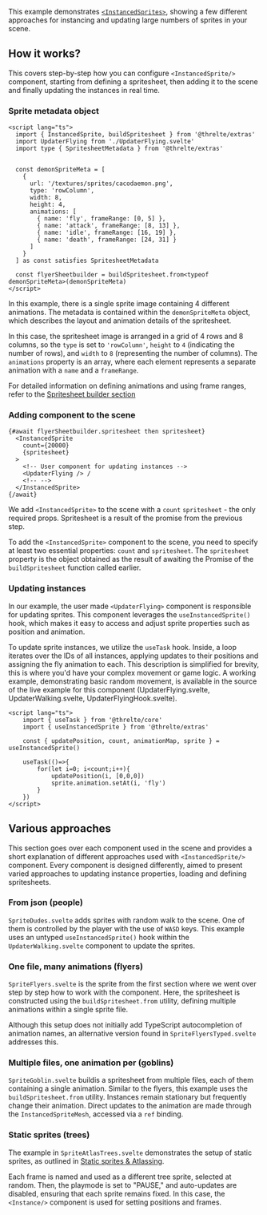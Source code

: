 
This example demonstrates [`<InstancedSprites>`](/docs/reference/extras/instanced-sprite), showing
a few different approaches for instancing and updating large numbers of sprites in your scene.

<Example
  path="instancing/instanced-sprite-mania"
  iframe
/>


## How it works?

This covers step-by-step how you can configure `<InstancedSprite/>` component, starting from defining a spritesheet, then adding it to the scene and finally updating the instances in real time.

### Sprite metadata object

```svelte title=Flyer.svelte
<script lang="ts">
  import { InstancedSprite, buildSpritesheet } from '@threlte/extras'
  import UpdaterFlying from './UpdaterFlying.svelte'
  import type { SpritesheetMetadata } from '@threlte/extras'


  const demonSpriteMeta = [
    {
      url: '/textures/sprites/cacodaemon.png',
      type: 'rowColumn',
      width: 8,
      height: 4,
      animations: [
        { name: 'fly', frameRange: [0, 5] },
        { name: 'attack', frameRange: [8, 13] },
        { name: 'idle', frameRange: [16, 19] },
        { name: 'death', frameRange: [24, 31] }
      ]
    }
  ] as const satisfies SpritesheetMetadata

  const flyerSheetbuilder = buildSpritesheet.from<typeof demonSpriteMeta>(demonSpriteMeta)
</script>
```

In this example, there is a single sprite image containing 4 different animations. The metadata is contained within the
`demonSpriteMeta` object, which describes the layout and animation details of the spritesheet.

In this case, the spritesheet image is arranged in a grid of 4 rows and 8 columns, so the `type` is set to `'rowColumn'`,
`height` to `4` (indicating the number of rows), and `width` to `8` (representing the number of columns).
The `animations` property is an array, where each element represents a separate animation with a `name` and a `frameRange`.

For detailed information on defining animations and using frame ranges, refer to the [Spritesheet builder section](/docs/reference/extras/instanced-sprite#spritesheetmetadata)

### Adding component to the scene

```svelte title=Flyer.svelte
{#await flyerSheetbuilder.spritesheet then spritesheet}
  <InstancedSprite
    count={20000}
    {spritesheet}
  >
	<!-- User component for updating instances -->
    <UpdaterFlying /> /
	<!-- -->
  </InstancedSprite>
{/await}
```

We add `<InstancedSprite>` to the scene with a `count` `spritesheet` - the only required props. Spritesheet is a result of the promise from the previous step.

To add the `<InstancedSprite>` component to the scene, you need to specify at least two essential properties:
`count` and `spritesheet`. The `spritesheet` property is the object obtained as the result of awaiting the Promise of the `buildSpritesheet` function called earlier.


### Updating instances

In our example, the user made `<UpdaterFlying>` component is responsible for updating sprites.
This component leverages the `useInstancedSprite()` hook, which makes it easy to access and
adjust sprite properties such as position and animation.

To update sprite instances, we utilize the `useTask` hook. Inside, a loop iterates over the IDs
of all instances, applying updates to their positions and assigning the fly animation to each.
This description is simplified for brevity, this is where you'd have your complex movement or game logic.
A working example, demonstrating basic random movement, is available in the source of the live example for this component
(UpdaterFlying.svelte, UpdaterWalking.svelte, UpdaterFlyingHook.svelte).


```svelte title=UpdaterFlying.svelte
<script lang="ts">
	import { useTask } from '@threlte/core'
	import { useInstancedSprite } from '@threlte/extras'

	const { updatePosition, count, animationMap, sprite } = useInstancedSprite()

	useTask(()=>{
		for(let i=0; i<count;i++){
			updatePosition(i, [0,0,0])
			sprite.animation.setAt(i, 'fly')
		}
	})
</script>
```

## Various approaches

This section goes over each component used in the scene and provides a short explanation of different approaches used with `<InstancedSprite/>` component.
Every component is designed differently, aimed to present varied approaches to updating instance properties, loading and defining spritesheets.

### From json (people)

`SpriteDudes.svelte` adds sprites with random walk to the scene. One of them is controlled by the player with the use of `WASD` keys.
This example uses an untyped `useInstancedSprite()` hook within the `UpdaterWalking.svelte` component to update the sprites.

### One file, many animations (flyers)

`SpriteFlyers.svelte` is the sprite from the first section where we went over step by step how to work with the component.
Here, the spritesheet is constructed using the `buildSpritesheet.from` utility, defining multiple animations within a single sprite file.

Although this setup does not initially add TypeScript autocompletion of animation names, an alternative version found in
`SpriteFlyersTyped.svelte` addresses this.

### Multiple files, one animation per (goblins)

`SpriteGoblin.svelte` buildis a spritesheet from multiple files, each of them containing a single animation. Similar to the
flyers, this example uses the `buildSpritesheet.from` utility.
Instances remain stationary but frequently change their animation. Direct updates to the animation are made through the `InstancedSpriteMesh`,
accessed via a `ref` binding.

### Static sprites (trees)

The example in `SpriteAtlasTrees.svelte` demonstrates the setup of static sprites, as outlined in [Static sprites & Atlassing](/docs/reference/extras/instanced-sprite#static-sprites--atlassing).

Each frame is named and used as a different tree sprite, selected at random. Then, the playmode is set to "PAUSE," and auto-updates are disabled,
ensuring that each sprite remains fixed. In this case, the `<Instance/>` component is used for setting positions and frames.
